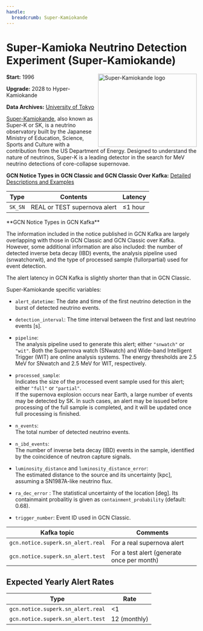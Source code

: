 ```yaml
---
handle:
  breadcrumb: Super-Kamiokande
---
```




# Super-Kamioka Neutrino Detection Experiment (Super-Kamiokande)

<img
  src={logo}
  align="right"
  width="261"
  height="193"
  alt="Super-Kamiokande logo"
  className="grid-col-6 mobile-lg:grid-col-4 tablet:grid-col-2 desktop:grid-col-3 height-auto"
/>

**Start:** 1996

**Upgrade:** 2028 to Hyper-Kamiokande

**Data Archives:**
[University of Tokyo](https://www-sk.icrr.u-tokyo.ac.jp/en/sk/for-reseacher/)

[Super-Kamiokande](https://www-sk.icrr.u-tokyo.ac.jp/en/sk/), also known as Super-K or SK, is a neutrino observatory built by the Japanese Ministry of Education, Science, Sports and Culture with a contribution from the US Department of Energy. Designed to understand the nature of neutrinos, Super-K is a leading detector in the search for MeV neutrino detections of core-collapse supernovae.

**GCN Notice Types in GCN Classic and GCN Classic Over Kafka:**
[Detailed Descriptions and Examples](https://gcn.gsfc.nasa.gov/sk_sn.html)

| Type    | Contents                     | Latency     |
| ------- | ---------------------------- | ----------- |
| `SK_SN` | REAL or TEST supernova alert | &leq;1 hour |

<WithFeature SK_JSON>
**GCN Notice Types in GCN Kafka**

The information included in the notice published in GCN Kafka are largely overlapping with those in GCN Classic and GCN Classic over Kafka. However, some additional information are also included: the number of detected inverse beta decay (IBD) events, the analysis pipeline used (snwatchorwit), and the type of processed sample (fullorpartial) used for event detection.

The alert latency in GCN Kafka is slightly shorter than that in GCN Classic.

Super-Kamiokande specific variables:

- `alert_datetime`: The date and time of the first neutrino detection in the burst of detected neutrino events.

- `detection_interval`: The time interval between the first and last neutrino events [s].

- `pipeline`:  
  The analysis pipeline used to generate this alert; either `"snwatch"` or `"wit"`. Both the Supernova watch (SNwatch) and Wide-band Intelligent Trigger (WIT) are online analysis systems. The energy thresholds are 2.5 MeV for SNwatch and 2.5 MeV for WIT, respectively.

- `processed_sample`:  
  Indicates the size of the processed event sample used for this alert; either `"full"` or `"partial"`.  
  If the supernova explosion occurs near Earth, a large number of events may be detected by SK. In such cases, an alert may be issued before processing of the full sample is completed, and it will be updated once full processing is finished.

- `n_events`:  
  The total number of detected neutrino events.

- `n_ibd_events`:  
  The number of inverse beta decay (IBD) events in the sample, identified by the coincidence of neutron capture signals.

- `luminosity_distance` and `luminosity_distance_error`:  
  The estimated distance to the source and its uncertainty [kpc], assuming a SN1987A-like neutrino flux.

- `ra_dec_error` : The statistical uncertainty of the location [deg]. Its containmaint probalitiy is given as `containment_probability` (default: 0.68).

- `trigger_number`: Event ID used in GCN Classic.

 <div className="overflow-table">

| Kafka topic                       | Comments                                   |
| --------------------------------- | ------------------------------------------ |
| `gcn.notice.superk.sn_alert.real` | For a real supernova alert                 |
| `gcn.notice.superk.sn_alert.test` | For a test alert (generate once per month) |

 </div>

## Expected Yearly Alert Rates

<div className="overflow-table">

| Type                              | Rate         |
| --------------------------------- | ------------ |
| `gcn.notice.superk.sn_alert.real` | <1           |
| `gcn.notice.superk.sn_alert.test` | 12 (monthly) |

</div>

</WithFeature>

